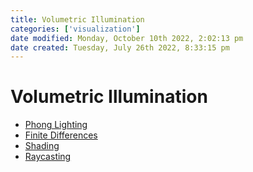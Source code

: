 ```yaml
---
title: Volumetric Illumination
categories: ['visualization']
date modified: Monday, October 10th 2022, 2:02:13 pm
date created: Tuesday, July 26th 2022, 8:33:15 pm
---
```


# Volumetric Illumination
- [Phong Lighting](Phong%20Lighting.qmd)
- [Finite Differences](Finite%20Differences.qmd)
- [Shading](Shading.qmd)
- [Raycasting](Raycasting.qmd)



